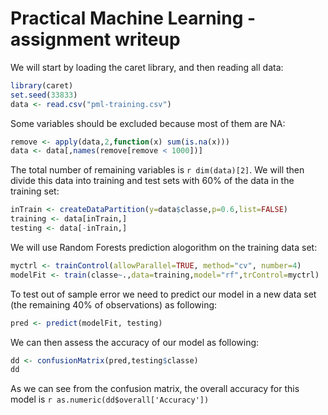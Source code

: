 Practical Machine Learning - assignment writeup
========================================================

We will start by loading the caret library, and then reading all data:

```r
library(caret)
set.seed(33833)
data <- read.csv("pml-training.csv")
```

Some variables should be excluded because most of them are NA:
```r
remove <- apply(data,2,function(x) sum(is.na(x)))
data <- data[,names(remove[remove < 1000])]
```
The total number of remaining variables is `r dim(data)[2]`.
We will then divide this data into training and test sets with 60% of the data in the training set:
```r
inTrain <- createDataPartition(y=data$classe,p=0.6,list=FALSE)
training <- data[inTrain,]
testing <- data[-inTrain,]
```

We will use Random Forests prediction alogorithm on the training data set:
```r
myctrl <- trainControl(allowParallel=TRUE, method="cv", number=4)
modelFit <- train(classe~.,data=training,model="rf",trControl=myctrl)
```

To test out of sample error we need to predict our model in a new data set (the remaining 40% of observations) as following:
```r
pred <- predict(modelFit, testing)
```
We can then assess the accuracy of our model as following:

```r
dd <- confusionMatrix(pred,testing$classe)
dd
```

As we can see from the confusion matrix, the overall accuracy for this model is `r as.numeric(dd$overall['Accuracy'])`
